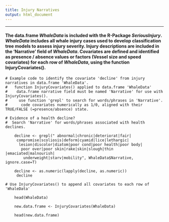 ```yaml
---
title: Injury Narratives
output: html_document
---
```

***
#### The data.frame *WhaleData* is included with the R-Package *SeriousInjury*. *WhaleData* includes all whale injury cases used to develop classification tree models to assess injury severity. Injury descriptions are included in the 'Narrative' field of *WhaleData*. Covariates are defined and identified as presence / absence values or factors (Vessel size and speed covariates) for each row of *WhaleData*, using the function InjuryCovariates().
```
# Example code to identify the covariate 'decline' from injury narratives in data.frame 'WhaleData'.
#   function InjuryCovariates() applied to data.frame 'WhaleData'
#    data.frame narrative field must be named 'Narrative' for use with InjuryCovariates().
#     use function 'grepl' to search for words/phrases in 'Narrative'.
#      code covariates numerically as 1/0, aligned with their TRUE/FALSE (=presence/absence) state.

# Evidence of a health decline? 
#  Search 'Narrative' for words/phrases associated with health declines.
    
    decline <- grepl(" abnormal|chronic|deteriorat|fair|
     compromise|scoliosis|deform|cyamid|lice|lethargic|
      lesion|discolor|diatom|poor cond|poor health|poor body|
       poor over|poor skin|rake|skin|slough|thin |emaciated|malnourish|
        underweight|starv|mobility", WhaleData$Narrative, ignore.case=T)
    
    decline <- as.numeric(lapply(decline, as.numeric))
     decline
    
# Use InjuryCovariates() to append all covariates to each row of 'WhaleData' 
    
    head(WhaleData)

    new.data.frame <- InjuryCovariates(WhaleData)

    head(new.data.frame)
```

